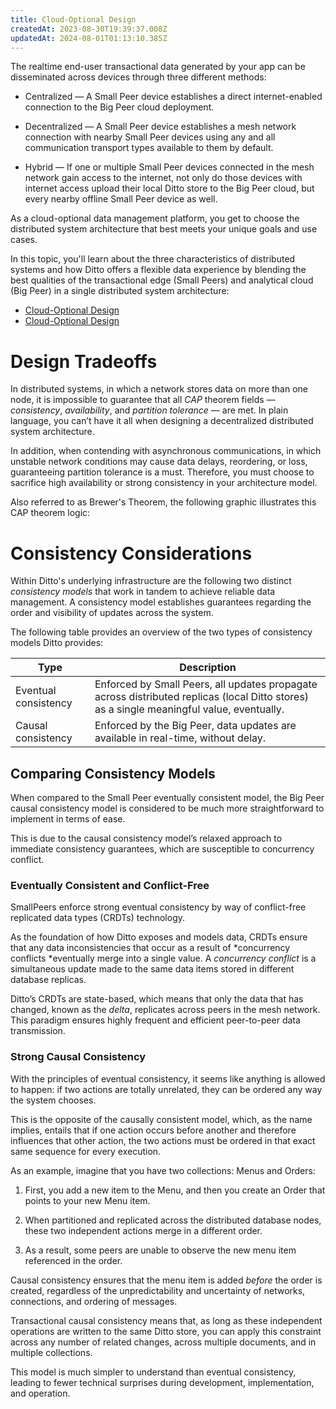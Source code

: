 ```yaml
---
title: Cloud-Optional Design
createdAt: 2023-08-30T19:39:37.008Z
updatedAt: 2024-08-01T01:13:10.385Z
---
```


The realtime end-user transactional data generated by your app can be disseminated across devices through three different methods:

- Centralized — A Small Peer device establishes a direct internet-enabled connection to the Big Peer cloud deployment.

- Decentralized — A Small Peer device establishes a mesh network connection with nearby Small Peer devices using any and all communication transport types available to them by default.

- Hybrid — If one or multiple Small Peer devices connected in the mesh network gain access to the internet, not only do those devices with internet access upload their local Ditto store to the Big Peer cloud, but every nearby offline Small Peer device as well.

As a cloud-optional data management platform, you get to choose the distributed system architecture that best meets your unique goals and use cases.

In this topic, you'll learn about the three characteristics of distributed systems and how Ditto offers a flexible data experience by blending the best qualities of the transactional edge (Small Peers) and analytical cloud (Big Peer) in a single distributed system architecture:

- [Cloud-Optional Design](docId\:tPIVUJAVbOnEQ4iOKQcIi)
- [Cloud-Optional Design](docId\:tPIVUJAVbOnEQ4iOKQcIi)

# Design Tradeoffs

In distributed systems, in which a network stores data on more than one node, it is impossible to guarantee that all *CAP* theorem fields — *consistency*, *availability*, and *partition tolerance* — are met. In plain language, you can’t have it all when designing a decentralized distributed system architecture.

In addition, when contending with asynchronous communications, in which unstable network conditions may cause data delays, reordering, or loss, guaranteeing partition tolerance is a must. Therefore, you must choose to sacrifice high availability or strong consistency in your architecture model.

Also referred to as Brewer's Theorem, the following graphic illustrates this CAP theorem logic:



# Consistency Considerations

Within Ditto's underlying infrastructure are the following two distinct *consistency models* that work in tandem to achieve reliable data management. A consistency model establishes guarantees regarding the order and visibility of updates across the system.

The following table provides an overview of the two types of consistency models Ditto provides:&#x20;

| **Type**             | **Description**                                                                                                                           |
| -------------------- | ----------------------------------------------------------------------------------------------------------------------------------------- |
| Eventual consistency | Enforced by Small Peers, all updates propagate across distributed replicas (local Ditto stores) as a single meaningful value, eventually. |
| Causal consistency   | Enforced by the Big Peer, data updates are available in real-time, without delay.                                                         |

## Comparing Consistency Models

When compared to the Small Peer eventually consistent model, the Big Peer causal consistency model is considered to be much more straightforward to implement in terms of ease.

This is due to the causal consistency model’s relaxed approach to immediate consistency guarantees, which are susceptible to concurrency conflict.&#x20;

### Eventually Consistent and Conflict-Free

SmallPeers enforce strong eventual consistency by way of conflict-free replicated data types (CRDTs) technology.&#x20;

As the foundation of how Ditto exposes and models data, CRDTs ensure that any data inconsistencies that occur as a result of *concurrency conflicts *eventually merge into a single value. A *concurrency conflict* is a simultaneous update made to the same data items stored in different database replicas.

Ditto’s CRDTs are state-based, which means that only the data that has changed, known as the *delta*, replicates across peers in the mesh network. This paradigm ensures highly frequent and efficient peer-to-peer data transmission. 

### Strong Causal Consistency

With the principles of eventual consistency, it seems like anything is allowed to happen: if two actions are totally unrelated, they can be ordered any way the system chooses.&#x20;

This is the opposite of the causally consistent model, which, as the name implies, entails that if one action occurs before another and therefore influences that other action, the two actions must be ordered in that exact same sequence for every execution.&#x20;

As an example, imagine that you have two collections: Menus and Orders:&#x20;

1. First, you add a new item to the Menu, and then you create an Order that points to your new Menu item.&#x20;

2. When partitioned and replicated across the distributed database nodes, these two independent actions merge in a different order.
   &#x20;
3. As a result, some peers are unable to observe the new menu item referenced in the order.

Causal consistency ensures that the menu item is added *before* the order is created, regardless of the unpredictability and uncertainty of networks, connections, and ordering of messages.&#x20;

Transactional causal consistency means that, as long as these independent operations are written to the same Ditto store, you can apply this constraint across any number of related changes, across multiple documents, and in multiple collections.

This model is much simpler to understand than eventual consistency, leading to fewer technical surprises during development, implementation, and operation.
